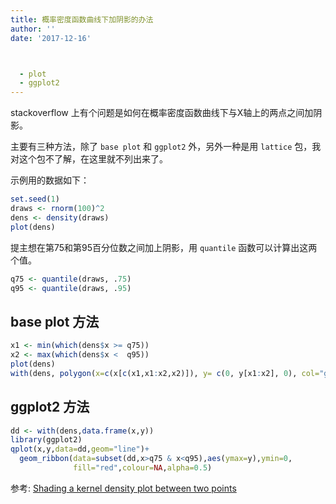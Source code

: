 ```yaml
---
title: 概率密度函数曲线下加阴影的办法
author: ''
date: '2017-12-16'



  - plot
  - ggplot2
---
```


stackoverflow 上有个问题是如何在概率密度函数曲线下与X轴上的两点之间加阴影。

主要有三种方法，除了 `base plot` 和 `ggplot2` 外，另外一种是用 `lattice` 包，我对这个包不了解，在这里就不列出来了。

示例用的数据如下：
```r
set.seed(1)
draws <- rnorm(100)^2
dens <- density(draws)
plot(dens)
```

提主想在第75和第95百分位数之间加上阴影，用 `quantile` 函数可以计算出这两个值。
```r
q75 <- quantile(draws, .75)
q95 <- quantile(draws, .95)
```


## base plot 方法
```r
x1 <- min(which(dens$x >= q75))  
x2 <- max(which(dens$x <  q95))
plot(dens)
with(dens, polygon(x=c(x[c(x1,x1:x2,x2)]), y= c(0, y[x1:x2], 0), col="gray"))
```


## ggplot2 方法
```r
dd <- with(dens,data.frame(x,y))
library(ggplot2)
qplot(x,y,data=dd,geom="line")+
  geom_ribbon(data=subset(dd,x>q75 & x<q95),aes(ymax=y),ymin=0,
              fill="red",colour=NA,alpha=0.5)
```

参考: [Shading a kernel density plot between two points](https://stackoverflow.com/questions/3494593/shading-a-kernel-density-plot-between-two-points)
